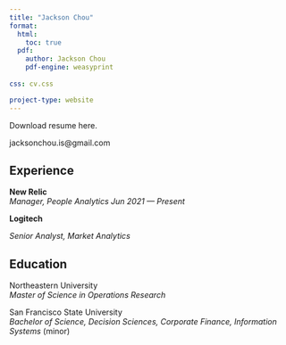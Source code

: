 ```yaml
---
title: "Jackson Chou"
format:
  html:
    toc: true
  pdf:
    author: Jackson Chou
    pdf-engine: weasyprint
    
css: cv.css

project-type: website
---
```


Download resume here.

::: {.print-only .contact-block}
jacksonchou.is\@gmail.com
:::

## Experience

**New Relic** <br> *Manager, People Analytics* [*Jun 2021 --- Present*]{.cvdate}

**Logitech**

*Senior Analyst, Market Analytics\
*

## Education

Northeastern University\
*Master of Science in Operations Research*

San Francisco State University\
*Bachelor of Science, Decision Sciences, Corporate Finance, Information Systems* (minor)

